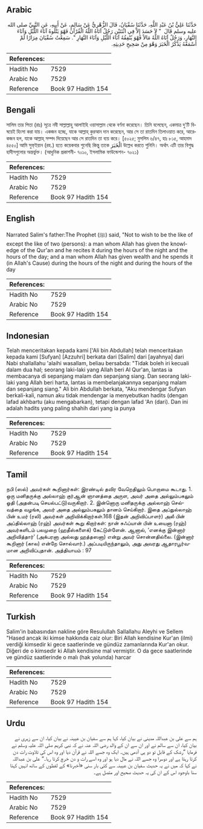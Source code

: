 ## Arabic


<div dir="rtl" lang="ar" style={{fontSize:'larger',backgroundColor:'#f8f9fa',padding:20}}>
حَدَّثَنَا عَلِيُّ بْنُ عَبْدِ اللَّهِ، حَدَّثَنَا سُفْيَانُ، قَالَ الزُّهْرِيُّ عَنْ سَالِمٍ، عَنْ أَبِيهِ، عَنِ النَّبِيِّ صلى الله عليه وسلم قَالَ ‏ "‏ لاَ حَسَدَ إِلاَّ فِي اثْنَتَيْنِ رَجُلٌ آتَاهُ اللَّهُ الْقُرْآنَ فَهْوَ يَتْلُوهُ آنَاءَ اللَّيْلِ وَآنَاءَ النَّهَارِ، وَرَجُلٌ آتَاهُ اللَّهُ مَالاً فَهْوَ يُنْفِقُهُ آنَاءَ اللَّيْلِ وَآنَاءَ النَّهَارِ ‏"‏‏.‏ سَمِعْتُ سُفْيَانَ مِرَارًا لَمْ أَسْمَعْهُ يَذْكُرُ الْخَبَرَ وَهْوَ مِنْ صَحِيحِ حَدِيثِهِ‏.‏
</div>
<div style={{backgroundColor:'#f8f9fa',padding:20, marginBottom: 10}}><table> <thead> <tr> <th>References:</th> <th></th> </tr> </thead> <tbody><tr><td>Hadith No</td><td>7529</td></tr><tr><td>Arabic No</td><td>7529</td></tr><tr><td>Reference</td><td>Book 97 Hadith 154</td></tr></tbody></table></div>

## Bengali


<div dir="ltr" lang="bn" style={{fontSize:'larger',backgroundColor:'#f8f9fa',padding:20}}>
সালিম তার পিতা (রাঃ) সূত্রে নবী সাল্লাল্লাহু আলাইহি ওয়াসাল্লাম থেকে বর্ণনা করেছেন। তিনি বলেছেন, একমাত্র দু’টি বিষয়েই হিংসা করা যায়। একজন হচ্ছে, যাকে আল্লাহ্ কুরআন দান করেছেন, আর সে তা রাতদিন তিলাওয়াত করে, আরেকজন হল, যাকে আল্লাহ্ সম্পদ দিয়েছেন আর সে রাতদিন তা ব্যয় করে। [৫০২৫; মুসলিম ৬/৪৭, হাঃ ৮১৫, আহমাদ ৪৫৫০] আমি সুফ্ইয়ান (রহ.) হতে কয়েকবার শুনেছি কিন্তু তাকে الْخَبَرَ উল্লেখ করতে শুনিনি। অর্থাৎ এটি তার বিশুদ্ধ হাদীসগুলোর অন্তর্ভুক্ত। (আধুনিক প্রকাশনী- ৭০১০, ইসলামিক ফাউন্ডেশন- ৭০২১)
</div>
<div style={{backgroundColor:'#f8f9fa',padding:20, marginBottom: 10}}><table> <thead> <tr> <th>References:</th> <th></th> </tr> </thead> <tbody><tr><td>Hadith No</td><td>7529</td></tr><tr><td>Arabic No</td><td>7529</td></tr><tr><td>Reference</td><td>Book 97 Hadith 154</td></tr></tbody></table></div>

## English


<div dir="ltr" lang="en" style={{fontSize:'larger',backgroundColor:'#f8f9fa',padding:20}}>
Narrated Salim's father:The Prophet (ﷺ) said, "Not to wish to be the like of except the like of two (persons): a man whom Allah has given the knowledge of the Qur'an and he recites it during the hours of the night and the hours of the day; and a man whom Allah has given wealth and he spends it (in Allah's Cause) during the hours of the night and during the hours of the day
</div>
<div style={{backgroundColor:'#f8f9fa',padding:20, marginBottom: 10}}><table> <thead> <tr> <th>References:</th> <th></th> </tr> </thead> <tbody><tr><td>Hadith No</td><td>7529</td></tr><tr><td>Arabic No</td><td>7529</td></tr><tr><td>Reference</td><td>Book 97 Hadith 154</td></tr></tbody></table></div>

## Indonesian


<div dir="ltr" lang="id" style={{fontSize:'larger',backgroundColor:'#f8f9fa',padding:20}}>
Telah menceritakan kepada kami ['Ali bin Abdullah] telah menceritakan kepada kami [Sufyan] [Azzuhri] berkata dari [Salim] dari [ayahnya] dari Nabi shallallahu 'alaihi wasallam, beliau bersabda: "Tidak boleh iri kecuali dalam dua hal; seorang laki-laki yang Allah beri Al Qur'an, lantas ia membacanya di sepanjang malam dan sepanjang siang. Dan seorang laki-laki yang Allah beri harta, lantas ia membelanjakannya sepanjang malam dan sepanjang siang." Ali bin Abdullah berkata, "Aku mendengar Sufyan berkali-kali, namun aku tidak mendengar ia menyebutkan hadits (dengan lafad akhbartu (aku mengabarkan), tetapi dengan lafad 'An (dari). Dan ini adalah hadits yang paling shahih dari yang ia punya
</div>
<div style={{backgroundColor:'#f8f9fa',padding:20, marginBottom: 10}}><table> <thead> <tr> <th>References:</th> <th></th> </tr> </thead> <tbody><tr><td>Hadith No</td><td>7529</td></tr><tr><td>Arabic No</td><td>7529</td></tr><tr><td>Reference</td><td>Book 97 Hadith 154</td></tr></tbody></table></div>

## Tamil


<div dir="ltr" lang="ta" style={{fontSize:'larger',backgroundColor:'#f8f9fa',padding:20}}>
நபி (ஸல்) அவர்கள் கூறினார்கள்: இரண்டில் தவிர வேறெதிலும் பொறாமை கூடாது. 1. ஒரு மனிதருக்கு அல்லாஹ் குர்ஆன் ஞானத்தை அருள, அவர் அதை அல்லும்பகலும் ஓதி (அதன்படி செயல்பட்டு)வருகிறார். 2. இன்னொரு மனிதருக்கு அல்லாஹ் செல்வத்தை வழங்க, அவர் அதை அல்லும்பகலும் தானம் செய்கிறார். இதை அப்துல்லாஹ் பின் உமர் (ரலி) அவர்கள் அறிவிக்கிறார்கள்.168 (இதன் அறிவிப்பாளர்) அலீ பின் அப்தில்லாஹ் (ரஹ்) அவர்கள் கூறு கிறார்கள்: நான் சுஃப்யான் பின் உயைனா (ரஹ்) அவர்களிடம் பலமுறை (ஹதீஸ்களைக்) கேட்டுள்ளேன். ஆனால், ‘எனக்கு இன்னார் அறிவித்தார்’ (அக்பரனா அல்லது ஹத்தஸனா) என்று அவர் சொன்னதில்லை. (இன்னார் கூறினார் (கால) என்றே சொல்வார்.) அப்படியிருந்தாலும், அது அவரது ஆதாரபூர்வமான அறிவிப்புதான். அத்தியாயம் : 97
</div>
<div style={{backgroundColor:'#f8f9fa',padding:20, marginBottom: 10}}><table> <thead> <tr> <th>References:</th> <th></th> </tr> </thead> <tbody><tr><td>Hadith No</td><td>7529</td></tr><tr><td>Arabic No</td><td>7529</td></tr><tr><td>Reference</td><td>Book 97 Hadith 154</td></tr></tbody></table></div>

## Turkish


<div dir="ltr" lang="tr" style={{fontSize:'larger',backgroundColor:'#f8f9fa',padding:20}}>
Salim'in babasından nakline göre Resulullah Sallallahu Aleyhi ve Sellem "Hased ancak iki kimse hakkında caiz olur: Biri Allah kendisine Kur'an (ilmi) verdiği kimsedir ki gece saatlerinde ve gündüz zamanlarında Kur'an okur. Diğeri de o kimsedir ki Allah kendisine mal vermiştir. O da gece saatlerinde ve gündüz saatlerinde o malı (hak yolunda) harcar
</div>
<div style={{backgroundColor:'#f8f9fa',padding:20, marginBottom: 10}}><table> <thead> <tr> <th>References:</th> <th></th> </tr> </thead> <tbody><tr><td>Hadith No</td><td>7529</td></tr><tr><td>Arabic No</td><td>7529</td></tr><tr><td>Reference</td><td>Book 97 Hadith 154</td></tr></tbody></table></div>

## Urdu


<div dir="rtl" lang="ur" style={{fontSize:'larger',backgroundColor:'#f8f9fa',padding:20}}>
ہم سے علی بن عبداللہ مدینی نے بیان کیا، کہا ہم سے سفیان بن عیینہ نے بیان کیا، ان سے زہری نے بیان کیا، ان سے سالم نے اور ان سے ان کے والد رضی اللہ عنہ نے کہ نبی کریم صلی اللہ علیہ وسلم نے فرمایا ”رشک کے قابل تو دو ہی آدمی ہیں۔ ایک وہ جسے اللہ نے قرآن دیا اور وہ اس کی تلاوت رات دن کرتا رہتا ہے اور دوسرا وہ جسے اللہ نے مال دیا ہو اور وہ اسے رات و دن خرچ کرتا رہا۔“ علی بن عبداللہ نے کہا کہ میں نے یہ حدیث سفیان بن عیینہ سے کئی بار سنی «أخبرنا» کے لفظوں کے ساتھ انہیں کہتا سنا باوجود اس کے ان کی یہ حدیث صحیح اور متصل ہے۔
</div>
<div style={{backgroundColor:'#f8f9fa',padding:20, marginBottom: 10}}><table> <thead> <tr> <th>References:</th> <th></th> </tr> </thead> <tbody><tr><td>Hadith No</td><td>7529</td></tr><tr><td>Arabic No</td><td>7529</td></tr><tr><td>Reference</td><td>Book 97 Hadith 154</td></tr></tbody></table></div>